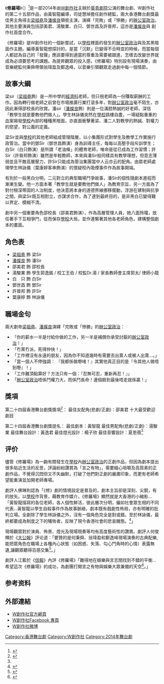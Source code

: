 {{Infobox
|name         = Infobox/doc
|bodystyle    = 
|title        =修羅場 Shuraba

|titlestyle   = 
|image        = 
|imagestyle   = 
|caption      = 
|captionstyle = 
|headerstyle  = background:#ccf;
|labelstyle   = background:#ddf;
|datastyle    = 
|header1=
|label1=表演形式
|data1=舞台劇
|header2=
|label2=演出資料
|data2=2014月7月18日至7月23日
  [[葵青劇院|葵青劇院]]演藝廳
|header3=
|label3=場次
|data3=8 場
|header4=
|label4=語言
|data4=中文（粵語）
|header5=
|label5=聯合主辦
|data5=W創作社
|header6=
|label6=編劇、導演、監製
|data6=黃智龍
|header7=
|label7=演員
|data7=[[梁祖堯|梁祖堯]]、[[潘燦良|潘燦良]]、邵美君、湯駿業、白只、鄧世昌、許晉邦
|header8=
|label8=特別演出
|data8=葉康婷
|header9=
|label9=創作總監
|data9=司徒慧焯
|header10=
|label10=音樂總監
|data10=何秉舜@goomusic
|header11=
|label11=現場演奏
|data11=何秉舜、翁瑋盈、鄭逸峰
|header12=
|label12=佈景
|data12=黃逸君
|header13=
|label13=燈光
|data13=楊子欣
|header14=
|label14=形象
|data14=Alan Ng
|header15=
|label15=音響
|data15=夏恩蓓
|header16=
|label16=製作經理
|data16=關浩明
|header17=
|label17=舞台監督
|data17=關浩明
|header18=
|label18=執行舞台監督
|data18=李藍施
|header19=
|label19=聯合監製
|data19=曾浩賢
|header20=
|label20=監製助理
|data20=陳溥堃
|header21=
|label21=平面設計總監
|data21=Kent Fok @ tn PEACOCK
|header22=
|label22=海報攝影
|data22=Simon C
|header23=
|belowstyle = background:#ddf;
|below = 
}}

《'''修羅場'''》（{{lang-en|Shuraba}}）<ref>{{cite web|title=修罗场的节目简介|url=http://www.dramall.hk/?a=doc&id=40508|website=Dramall|publisher=[[香港艺术发展局|香港艺术发展局]]|accessdate=2015-08-30|archive-date=2016-03-05|archive-url=https://web.archive.org/web/20160305232711/http://www.dramall.hk/?a=doc&id=40508|dead-url=no}}</ref>是一部2014年由[[W創作社|W創作社]]主辦於[[葵青劇院|葵青劇院]]公演的舞台劇、W創作社的第二十五部作品，由黃智龍編導，司徒慧焯擔任創作總監，兩大香港舞台劇獎最佳男主角得主[[梁祖堯|梁祖堯]]及[[潘燦良|潘燦良]]領銜主演，演繹「完敗」或「慘勝」的[[辦公室政治|辦公室政治]]。其他主要演員包括邵美君、湯駿業、白只、鄧世昌及許晉邦，這亦是[[潘燦良|潘燦良]]與 創作社首度合作。

《修羅場》是W創作社的一個新嘗試，以[[學校|學校]]裡面的發生的[[辦公室政治|辦公室政治]]與及其黑暗面作主題。編導黃智龍想探討的，是當「沉默」已變得不合時宜的時候，而當每個人都認為自己的「發聲」應該要得到適當的尊重及需要被跟進，怎樣去改變世界就成為必須要思考的課題。為提昇觀眾的投入感，《修羅場》特別設有現場演奏，由音樂總監何秉舜帶領翁瑋盈及鄭逸峰，以音樂引領觀眾走過劇中每一個情節。

==故事大綱==
梁sir（[[梁祖堯|梁祖堯]]飾）是一所中學的[[經濟科|經濟科]]老師，但只視老師為一份賺取薪酬的工作。因為轉行做老師之前曾在市場推廣行業打滾多年，對[[辦公室政治|辦公室政治]]毫不陌生，亦因此漸得邵校長的欣賞。潘sir（[[潘燦良|潘燦良]]飾）則是一位滿腔熱誠的好老師，深信「教學生就是要教他們做人」。學生林詠儀突然在[[學校|學校]]跳樓自盡，一場疑點重重的血案揭發[[學校|學校]]內部的種種黑暗面，亦直面衝擊著梁、潘二人對教學的熱誠、對權力的慾望，對公義的定義。

梁Sir並與[[學校|學校]]的其他老師組成管理階層，以小集團形式對學生及教學工作實施行政管治。當中的鄧Sir（鄧世昌飾演）身為訓導主任，每每以高壓手段斥訓學生；白Sir（白只飾演）是所謂「老油條」的體育老師，唯命是從已成為工作習慣；許Sir（許晉邦飾演）雖然是年輕教師，本來與潘Sir般同樣具有教學理想，但意志薄弱並且不敵高層壓力，許Sir只能成為管治集團當中人云亦云的配角。由眾老師處理學生林詠儀（葉康婷客串飾演）的懷疑校內吸煙事件作為故事開端。
 
有別於一般黑白分明，二元對立的典型職場鬥爭故事，潘Sir的個性隨劇本進程而漸漸生變。他一方面本著「教學生就是要教他們做人」為教育宗旨，另一方面為了對付根深蒂固的人治制度，他決意將本身的道德界線挪移擺動，浮游在建制與抗爭之間，與梁Sir既互相對立，亦謀求合作，為了達到最終目的，是非黑白已變得難以界定、模糊不清。
 
劇中另一個重要角色邵校長（邵美君飾演），作為高層管理人員，她八面玲瓏，放任著手下互相爭鬥，從而保存[[學校|學校]]大局，並作連繫著其他各老師角色，建構整個劇本的畫面。

==角色表==
*[[梁祖堯|梁祖堯]] 飾 梁Sir 
*[[潘燦良|潘燦良]] 飾 潘Sir 
*邵美君 飾 邵校長 
*湯駿業 飾 學生郭逸銘 / 校工王伯 / 校監Dr.湯 / 家長教師會主席郭太/ 律師小龍
*白　只 飾 白Sir
*鄧世昌 飾 鄧Sir
*許晉邦 飾 許Sir
*葉康婷 飾 林詠儀

==職場金句==
兩大劇帝[[梁祖堯|梁祖堯]]、[[潘燦良|潘燦良]]演繹「完敗或「慘勝」的[[辦公室政治|辦公室政治]]：
*「你的薪水一半是付給你做的工作，另一半是補償你承受討厭的[[辦公室政治|辦公室政治]]！」
*「冇黨冇派，死得仲快！」
*「工作裡沒有永遠的朋友，因為你不知道幾時有需要去出賣人或被人出賣...。」
*「當一個人不停強調： 『我都係做嘢啫！』其實他真正目的是『令其他人做唔到嘢』！」
*「工作難頂點算好？方法只有一個：『忍無可忍，重新再忍！』」
*「[[辦公室政治|辦公室政治]]唔係鬥權力大，而係鬥長命！邊個捱到最後唔走就係贏！」

==獎項==
第二十四屆香港舞台劇獎獎項<ref name="舞台剧奖">{{cite web|title=第24屆(2015)香港舞台劇獎提名及得奬名單|url=http://www.hongkongdrama.com/?p=44|publisher=[[香港戏剧协会|香港戏剧协会]]|accessdate=2015-08-30|archive-date=2015-06-27|archive-url=https://web.archive.org/web/20150627190202/http://www.hongkongdrama.com/?p=44|dead-url=no}}</ref>：
最佳女配角(悲劇/正劇)：邵美君
十大最受歡迎劇目

第二十四屆香港舞台劇獎提名：
最佳劇本：黃智龍
最佳男配角(悲劇/正劇)：湯駿業
最佳舞台設計：黃逸君
最佳燈光設計：楊子欣
最佳音響設計：夏恩蓓<ref name="舞台剧奖"/>

==评价==
儘管《修羅場》為一齣有關發生在[[學校|學校]]內[[辦公室政治|辦公室政治]]的正劇作品，但因為劇本提出很多貼近生活的反思，評論紛紛讚賞為「言之有物」，需要細心咀嚼及高質素的正劇作品，不覺得沉悶但又不失幽默，打破了他們對正劇的嚴肅印象，而更有老師希望能重演並加開老師專場。

劇評人佛琳則認為「《修》劇的情境設定是普及的，劇本主旨卻是深刻、尖銳，有的放矢。以[[學校|學校]]作背景，藉教育作媒介，《修羅場》顯然就是大香港的小縮影...
「黃智龍描寫的各位老師，各人個性鮮活，彼此層次分明，儼如社會眾生相的不同代表...黃智龍以學生自殺事件作為故事脈絡，劇本既有戲劇性佈局，亦有明確的批判立場。全劇除了學生林詠儀之外，沒有一個角色完全是對或錯。至於林詠儀，最終都要成為制度之下的犧牲者，反映了現今香港社會的悲哀醜態。<ref>{{cite web|author1=佛琳|title=【藝評空間】 大香港的小縮影|url=http://www.iatc.com.hk/?a=doc&id=49361|website=IATC Artism|publisher=[[香港艺术发展局|香港艺术发展局]]|accessdate=2015-08-30|archive-date=2020-05-27|archive-url=https://web.archive.org/web/20200527185222/http://www.iatc.com.hk/?a=doc&id=49361|dead-url=no}}</ref>」

現場觀眾對於演員、佈景、燈光及現場現奏等均有高度藝術性的讚賞。劇評人何俊輝於《[[大公報|大公報]]》評论道：「要贊的是何秉舜、翁瑋盈和鄭逸峰現場演奏的古典配樂,能把眾角色在職場上各種內心狀態（如困惑、失落、勾心鬥角時的心情）表露無遺,讓觀眾聽得百感交集<ref>{{cite web|author1=何俊辉|title=《修罗场》演活校园政治|url=http://news.takungpao.com.hk/paper/q/2014/0815/2672848.html|website=[[大公报|大公报]]|date=2014-08-15|accessdate=2015-08-30|archive-date=2016-03-04|archive-url=https://web.archive.org/web/20160304194020/http://news.takungpao.com.hk/paper/q/2014/0815/2672848.html|dead-url=no}}</ref>。」

劇評人江藍於《[[信報|信報]]》內評《修羅場》「難得地在娛樂與言志間找到不錯的平衡... 希望這次《修羅場》的成功，為劇團打開言之有物與娛樂大眾兼備的天空<ref>{{cite web|author1=江蓝|title=娛樂與言志：《修羅場》 - 信報|url=http://www.hkaaa.org.hk/?a=doc&id=8820|publisher=[[香港艺术行政人员协会|香港艺术行政人员协会]]|accessdate=2015-08-30|date=2014-08-13|archive-date=2020-05-27|archive-url=https://web.archive.org/web/20200527185214/http://www.hkaaa.org.hk/?a=doc&id=8820|dead-url=no}}</ref>。」

==参考资料==
{{reflist}}

==外部連結==
*[http://www.wtheatre.org.hk W創作社官方網頁]{{Wayback|url=http://www.wtheatre.org.hk/ |date=20060402233946 }}
*[https://www.facebook.com/WTheatre W創作社Facebook 專頁]{{Wayback|url=https://www.facebook.com/WTheatre |date=20190123162853 }}
*[http://weibo.com/WTheatre W創作社微博]{{Wayback|url=http://weibo.com/WTheatre |date=20140225161800 }}

{{W创作社}}

[[Category:香港舞台劇|Category:香港舞台劇]]
[[Category:W創作社|Category:W創作社]]
[[Category:2014年舞台劇|Category:2014年舞台劇]]